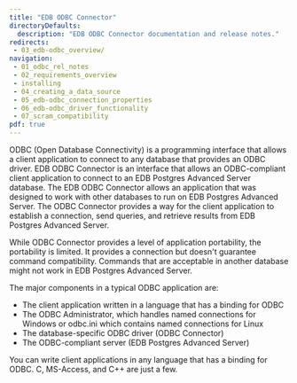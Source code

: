 ```yaml
---
title: "EDB ODBC Connector"
directoryDefaults:
  description: "EDB ODBC Connector documentation and release notes."
redirects:
 - 03_edb-odbc_overview/
navigation:
 - 01_odbc_rel_notes
 - 02_requirements_overview
 - installing
 - 04_creating_a_data_source
 - 05_edb-odbc_connection_properties
 - 06_edb-odbc_driver_functionality
 - 07_scram_compatibility
pdf: true
---
```


ODBC (Open Database Connectivity) is a programming interface that allows a client application to connect to any database that provides an ODBC driver. EDB ODBC Connector is an interface that allows an ODBC-compliant client application to connect to an EDB Postgres Advanced Server database. The EDB ODBC Connector allows an application that was designed to work with other databases to run on EDB Postgres Advanced Server. The ODBC Connector provides a way for the client application to establish a connection, send queries, and retrieve results from EDB Postgres Advanced Server.

While ODBC Connector provides a level of application portability, the portability is limited. It provides a connection but doesn't guarantee command compatibility. Commands that are acceptable in another database might not work in EDB Postgres Advanced Server.

The major components in a typical ODBC application are:

-   The client application written in a language that has a binding for ODBC
-   The ODBC Administrator, which handles named connections for Windows or odbc.ini which contains named connections for Linux
-   The database-specific ODBC driver (ODBC Connector)
-   The ODBC-compliant server (EDB Postgres Advanced Server)

You can write client applications in any language that has a binding for ODBC. C, MS-Access, and C++ are just a few.
